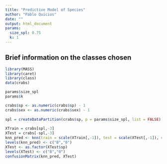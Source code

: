 ```yaml
---
title: "Predictive Model of Species"
author: "Pablo Quicios"
date: ""
output: html_document
params: 
  size_spl: 0.75
  k: 1
---
```

## Brief information on the classes chosen 

```r
library(MASS)
library(caret)
library(class)
data(crabs)
```

```r
params$size_spl
params$k
```



```r
crabs$sp <- as.numeric(crabs$sp) - 1
crabs$sex <- as.numeric(crabs$sex) - 1
        
spl = createDataPartition(crabs$sp, p = params$size_spl, list = FALSE)
        
XTrain = crabs[spl,-3]
XTest = crabs[-spl,-3]
knn_pred <- knn(train = scale(XTrain[,-1]), test = scale(XTest[,-1]), cl = XTrain$sp, k=params$k)
levels(knn_pred) <- c("B","0")
XTest <- as.factor(XTest$sp)
levels(XTest) <- c("B","0")
confusionMatrix(knn_pred, XTest)
```

